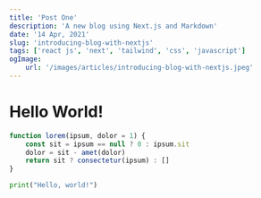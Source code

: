 ```yaml
---
title: 'Post One'
description: 'A new blog using Next.js and Markdown'
date: '14 Apr, 2021'
slug: 'introducing-blog-with-nextjs'
tags: ['react js', 'next', 'tailwind', 'css', 'javascript']
ogImage:
    url: '/images/articles/introducing-blog-with-nextjs.jpeg'
---
```


<h1 className='text-3xl font-bold'>Hello World!</h1>

```js app.js focus=2:4
function lorem(ipsum, dolor = 1) {
	const sit = ipsum == null ? 0 : ipsum.sit
	dolor = sit - amet(dolor)
	return sit ? consectetur(ipsum) : []
}
```

```python hello.py
print("Hello, world!")
```
